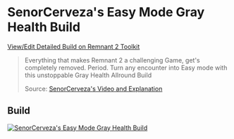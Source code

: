 
# SenorCerveza's Easy Mode Gray Health Build

[View/Edit Detailed Build on Remnant 2 Toolkit](https://www.remnant2toolkit.com/builder?name=SenorCerveza%27s+Easy+Mode+on+Gray+Health+Build&archtype=og1fvq%2Cd6fvmc&skill=9w7c5j%2C8pu6y2&concoction=p0ru94&amulet=8q9cj1&ring=ne83ro%2C5k6zdd%2Cg1u6gi%2C1gnt2c&relic=thgp2z&relicfragment=y52c32%2Cj87rzn%2Caci99s&helm=kc4dc0&torso=y1xt79&legs=59uhgg&gloves=2lqg9t&weapon=1ub6k9%2C5gl3la%2Cxj5syj&mutator=lo6uce%2Cf32skd%2Cdynus4&mod=5ke493%2C38rncx%2C4wd3gm&trait=m6i4dl%3B10%2Cpbak5a%3B10%2Cosj7se%3B10%2Cysp1wu%3B10%2Co6mx2t%3B10%2Cp4b2v6%3B10%2Cpb5neu%3B10%2Cqcvmt0%3B10%2Cyvttbq%3B10%2C2vgobq%3B10%2C6kxk5x%3B5%2Cjk0ot9%3B4)

> Everything that makes Remnant 2 a challenging Game, get's completely removed. Period. Turn any encounter into Easy mode with this unstoppable Gray Health Allround Build
>
> Source: [SenorCerveza's Video and Explanation](https://www.youtube.com/watch?v=zy2F9HgOQso)

## Build

[![SenorCerveza's Easy Mode Gray Health Build](https://d2sqltdcj8czo5.cloudfront.net/featured-builds/senorcervezas_gray_health.png)](https://www.remnant2toolkit.com/builder?name=SenorCerveza%27s+Easy+Mode+on+Gray+Health+Build&archtype=og1fvq%2Cd6fvmc&skill=9w7c5j%2C8pu6y2&concoction=p0ru94&amulet=8q9cj1&ring=ne83ro%2C5k6zdd%2Cg1u6gi%2C1gnt2c&relic=thgp2z&relicfragment=y52c32%2Cj87rzn%2Caci99s&helm=kc4dc0&torso=y1xt79&legs=59uhgg&gloves=2lqg9t&weapon=1ub6k9%2C5gl3la%2Cxj5syj&mutator=lo6uce%2Cf32skd%2Cdynus4&mod=5ke493%2C38rncx%2C4wd3gm&trait=m6i4dl%3B10%2Cpbak5a%3B10%2Cosj7se%3B10%2Cysp1wu%3B10%2Co6mx2t%3B10%2Cp4b2v6%3B10%2Cpb5neu%3B10%2Cqcvmt0%3B10%2Cyvttbq%3B10%2C2vgobq%3B10%2C6kxk5x%3B5%2Cjk0ot9%3B4)
